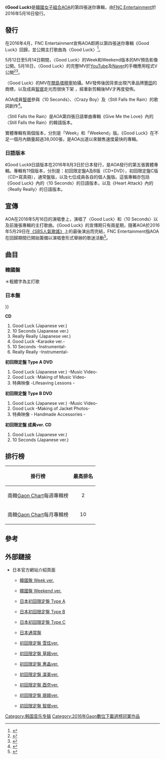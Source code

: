 {{Infobox album
| Name        = Good Luck
| Type        = EP
| Artist      = [[AOA_(韩国)|AOA]]
| Cover       = <!-- 檔案不存在 GoodLuckAOA.jpg ，可從英文維基百科取得 -->
| Caption     =
| Alt         =
| Released    = 2016年5月16日<br>2016年6月22日（台湾独占特典盤）<br>2016年7月29日（成員簽名限定盤）
| Recorded    = 2016年
| Genre       = [[K-pop|K-pop]]、[[电子流行|电子流行]]、[[舞蹈流行音乐|舞蹈流行]]
| Length      = 17:05
| Label       = [[FNC娱乐|FNC娱乐]] 
| Producer    = 
| Last album  = 《[[Ace_of_Angels_(專輯)|Ace of Angels]]》 <br/>(2015)
| This album  = 《'''Good Luck'''》<br/>(2016)
| Next album  =[[Run_Way_(AOA_日本專輯)|Run Way]]<br>（2016） 
| Misc        = {{Singles
| Name           = Good Luck
| Type           = EP
| Single 1       = Good Luck
| Single 1 date  = 2016年5月16日
{{External music video|Type=EP|{{YouTube|gZusjfI8PdQ|《Good Luck》}}}}
}}
}}
《'''Good Luck'''》是[[大韩民国|韓國]][[女子音乐组合|女子組合]][[AOA_(韓國)|AOA]]的第四張迷你專輯，由[[FNC娛樂|FNC Entertainment]]於2016年5月16日發行。
== 發行 ==
在2016年4月，FNC Entertainment宣佈AOA即將以第四張迷你專輯《Good Luck》回歸，並公開主打歌曲為〈Good Luck〉<ref>{{Cite web |url=http://www.soompi.com/2016/04/29/aoa-reveals-cryptic-teaser-for-upcoming-comeback/ |title=AOA Drops Teaser Video For Comeback MV “Good Luck” |accessdate=2016-07-23 |archive-date=2016-07-07 |archive-url=https://web.archive.org/web/20160707060905/http://www.soompi.com/2016/04/29/aoa-reveals-cryptic-teaser-for-upcoming-comeback/ |dead-url=no }}</ref>。

5月12日至5月14日期間，〈Good Luck〉的Week和Weekend版本的MV預告影像公開。5月16日，〈Good Luck〉的完整MV於[[YouTube|YouTube]]及[[Naver_(公司)|Naver]]的手機應用程式V公開<ref>{{Cite web |url=http://www.allkpop.com/article/2016/05/aoa-are-out-with-their-official-comeback-schedule-share-a-teaser-image |title=AOA are out with their official comeback schedule + share a teaser image |accessdate=2016-07-23 |archive-date=2016-07-25 |archive-url=https://web.archive.org/web/20160725131749/http://www.allkpop.com/article/2016/05/aoa-are-out-with-their-official-comeback-schedule-share-a-teaser-image |dead-url=no }}</ref><ref>{{Cite web |url=http://www.allkpop.com/article/2016/05/aoa-give-peeks-at-their-sexy-dance-moves-in-next-teaser-video-for-good-luck |title=AOA give peeks at their sexy dance moves in next teaser video for 'Good Luck' |accessdate=2016-07-23 |archive-date=2016-07-26 |archive-url=https://web.archive.org/web/20160726172121/http://www.allkpop.com/article/2016/05/aoa-give-peeks-at-their-sexy-dance-moves-in-next-teaser-video-for-good-luck |dead-url=no }}</ref>。

〈Good Luck〉的MV在[[關島|關島]][[塔穆宁|塔穆寧]]拍攝。MV發佈後因背景出現汽車品牌[[豐田|豐田]]的商標，以及成員[[申智珉|智珉]]走光而很快下架<!-- {{Citation needed}} begin -->{{fix |link=Wikipedia:列明来源|text=来源请求(官方無此說法)|class=Template-Fact }}<!-- {{Citation needed}} end -->，經重新剪輯後MV才再度發佈。

AOA成員[[申智珉|智珉]]參與〈10 Seconds〉、〈Crazy Boy〉及〈Still Falls the Rain〉的歌詞創作<ref>{{Cite web |url=http://www.dkpopnews.net/2016/05/aoa-reveals-tracklist-for-good-luck.html |title=AOA Reveals Tracklist For 'Good Luck' |accessdate=2016-07-23 |archive-date=2017-02-18 |archive-url=https://web.archive.org/web/20170218124535/http://www.dkpopnews.net/2016/05/aoa-reveals-tracklist-for-good-luck.html |dead-url=no }}</ref>。

〈Still Falls the Rain〉是AOA第四張日語單曲專輯《Give Me the Love》內的〈Still Falls the Rain〉的韓語版本。

實體專輯有兩個版本，分別是「Week」和「Weekend」版。《Good Luck》在不足一個月內銷量超過38,000張，是AOA出道以來銷售速度最快的專輯。

=== 日語版本 ===
《Good Luck》日語版本在2016年8月3日於日本發行，是AOA發行的第五張實體專輯。專輯有11個版本，分別是：初回限定盤A及B版（CD+DVD），初回限定盤C版（CD+寫真冊），通常盤版，以及七位成員各自的個人盤版。這張專輯亦包括《Good Luck》內的〈10 Seconds〉的日語版本，以及《Heart Attack》內的〈Really Really〉的日語版本。

== 宣傳 ==
AOA在2016年5月16日的演唱會上，演唱了〈Good Luck〉和〈10 Seconds〉以及前幾張專輯的主打歌曲。《Good Luck》的宣傳期只有兩星期，隨著AOA於2016年5月29日在[[SBS人氣歌謠|《SBS人氣歌謠》]]上的最後演出而完結，FNC Entertainment指AOA在回歸期間已開始籌備以演唱會形式舉辦的歌迷活動<ref>{{Cite web |url=http://www.soompi.com/2016/05/30/aoa-to-abruptly-end-promotions-for-good-luck/ |title=存档副本 |accessdate=2016-07-23 |archive-date=2016-07-09 |archive-url=https://web.archive.org/web/20160709124037/http://www.soompi.com/2016/05/30/aoa-to-abruptly-end-promotions-for-good-luck/ |dead-url=no }}</ref>。

==曲目==
=== 韓國盤 ===
＊粗體字為主打歌
{{Track listing
| full_width     = yes
| collapsed      = no
| headline       =
| total_length   = 16:30

| title1    = '''Good Luck'''
| lyrics1   = 韓勝浩<br>張延正<br>Innovator
| music1    = Matthew Tishier<br>Aaron Benward<br>Felicia Barion
| arranger1 = Matthew Tishier<br>Aaron Benward<br>Felicia Barion
| length1   = 3:08

| title2    = 10 Seconds
| lyrics2   = 智珉<br>金在陽<br>朴伊秀 
| music2    = Linnea Mary Han Deb<br>Joy Neil Milro Deb<br>Anton Malmberg Haard Af Segersiad<br>Jennifer Decilveo
| arranger2 = Linnea Mary Han Deb<br>Joy Neil Milro Deb<br>Anton Malmberg Haard Af Segersiad<br>Jennifer Decilveo
| length2   = 3:57

| title3    = Cherry Pop
| lyrics3   = 韓勝浩<br>misfit<br>Innovator 
| music3    = Hyuk Shin<br>DK<br>Mher Filian<br>Naz Tokio<br>Melanie Fontana<br>Christina Grimmie
| arranger3 = Hyuk Shin<br>DK<br>Mher Filian<br>Naz Tokio<br>Melanie Fontana<br>Christina Grimmie
| length3   = 3:17

| title4    = Crazy Boy
| lyrics4   = 智珉<br>韓勝浩
| music4    = 金道勳<br>李尚浩 
| arranger4 = 李尚浩 
| length4   = 3:30

| title5    = Still Falls The Rain
| lyrics5   = 智珉<br>徐勇裴
| music5    = 韓勝勳<br>徐勇裴
| arranger5 = 徐勇裴
| length5   = 3:18
}}

=== 日本盤 ===
{{Infobox Single
| Name = Good Luck
| Artist = [[AOA_(韓國)|AOA]] 
| Cover = 
| Released = {{JPN}}2016年8月3日
| Recorded = 
| Genre = [[日本流行音樂|J-pop]]
| Length = 
| Label = [[環球音樂_(日本)|日本環球音樂]]
| Producer = 
| Certification  = 
| Chart position = 
| Reviews = 
| Last single = 愛をちょうだい<br />（2016年）
| This single = '''Good Luck'''<br >（2016年）
| Next single = 
{{External music video|{{YouTube|LbR1OOy2ZRM|《Good Luck》}}}}
}}
}}

'''CD'''
# Good Luck (Japanese ver.)
# 10 Seconds (Japanese ver.)
# Really Really (Japanese ver.)
# Good Luck -Karaoke ver.-
# 10 Seconds -Instrumental-
# Really Really -Instrumental-

'''初回限定盤 Type A DVD'''
# Good Luck (Japanese ver.) -Music Video-
# Good Luck -Making of Music Video-
# 特典映像 -Lifesaving Lessons -

'''初回限定盤 Type B DVD'''
# Good Luck (Japanese ver.) -Music Video-
# Good Luck -Making of Jacket Photos-
# 特典映像 - Handmade Accessories -

'''初回限定盤 成員ver. CD'''
# Good Luck (Japanese ver.)
# 10 Seconds (Japanese ver.)

== 排行榜 ==
{| class="wikitable sortable"
!掛行榜
!最高排名
|-
|南韓[[Gaon_Chart|Gaon Chart]]每週專輯榜
| align="center" |2
|-
|南韓[[Gaon_Chart|Gaon Chart]]每月專輯榜
| align="center" |10
|}

== 參考 ==
<references />

== 外部鏈接 ==
* 日本官方網站介紹頁面
** {{ja}} [http://aoa-official.jp/free/disco/?ctg=KoreaAlbum&id=52#d_anchor 韓國盤 Week ver.]{{Dead link}}
** {{ja}} [http://aoa-official.jp/free/disco/?ctg=KoreaAlbum&id=53#d_anchor 韓國盤 Weekend ver.]{{Dead link}}
** {{ja}} [http://aoa-official.jp/free/disco/?ctg=JapanSingle&id=54#d_anchor 日本初回限定盤 Type A] {{Wayback|url=http://aoa-official.jp/free/disco/?ctg=JapanSingle&id=54#d_anchor |date=20161219133344 }}
** {{ja}} [http://aoa-official.jp/free/disco/?ctg=JapanSingle&id=55#d_anchor 日本初回限定盤 Type B] {{Wayback|url=http://aoa-official.jp/free/disco/?ctg=JapanSingle&id=55#d_anchor |date=20161219130621 }}
** {{ja}} [http://aoa-official.jp/free/disco/?ctg=JapanSingle&id=56#d_anchor 日本初回限定盤 Type C] {{Wayback|url=http://aoa-official.jp/free/disco/?ctg=JapanSingle&id=56#d_anchor |date=20161220120121 }}
** {{ja}} [http://aoa-official.jp/free/disco/?ctg=JapanSingle&id=57#d_anchor 日本通常盤] {{Wayback|url=http://aoa-official.jp/free/disco/?ctg=JapanSingle&id=57#d_anchor |date=20161219135845 }}
** {{ja}} [http://aoa-official.jp/free/disco/?ctg=JapanSingle&id=58#d_anchor 初回限定盤 雪炫ver.] {{Wayback|url=http://aoa-official.jp/free/disco/?ctg=JapanSingle&id=58#d_anchor |date=20161219115630 }}
** {{ja}} [http://aoa-official.jp/free/disco/?ctg=JapanSingle&id=59#d_anchor 初回限定盤 草娥ver.] {{Wayback|url=http://aoa-official.jp/free/disco/?ctg=JapanSingle&id=59#d_anchor |date=20161219151451 }}
** {{ja}} [http://aoa-official.jp/free/disco/?ctg=JapanSingle&id=60#d_anchor 初回限定盤 惠晶ver.] {{Wayback|url=http://aoa-official.jp/free/disco/?ctg=JapanSingle&id=60#d_anchor |date=20161219150926 }}
** {{ja}} [http://aoa-official.jp/free/disco/?ctg=JapanSingle&id=61#d_anchor 初回限定盤 澯美ver.] {{Wayback|url=http://aoa-official.jp/free/disco/?ctg=JapanSingle&id=61#d_anchor |date=20161219130658 }}
** {{ja}} [http://aoa-official.jp/free/disco/?ctg=JapanSingle&id=62#d_anchor 初回限定盤 酉奈ver.] {{Wayback|url=http://aoa-official.jp/free/disco/?ctg=JapanSingle&id=62#d_anchor |date=20161220115459 }}
** {{ja}} [http://aoa-official.jp/free/disco/?ctg=JapanSingle&id=63#d_anchor 初回限定盤 珉娥ver.] {{Wayback|url=http://aoa-official.jp/free/disco/?ctg=JapanSingle&id=63#d_anchor |date=20161219130604 }}
** {{ja}} [http://aoa-official.jp/free/disco/?ctg=JapanSingle&id=64#d_anchor 初回限定盤 智珉ver.] {{Wayback|url=http://aoa-official.jp/free/disco/?ctg=JapanSingle&id=64#d_anchor |date=20161219131032 }}

{{AOA}}

[[Category:韩国音乐专辑|Category:韩国音乐专辑]]
[[Category:2016年Gaon數位下載週榜冠軍作品|Category:2016年Gaon數位下載週榜冠軍作品]]